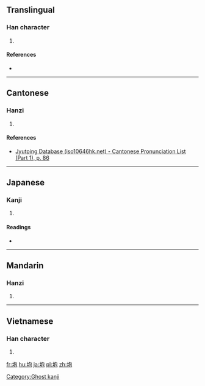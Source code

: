 ==Translingual==

===Han character===
{{Han char|rn=32|rad=土|as=05|sn=8|four=|canj=土心口山 (GPRU)|ids=⿰[[土]][[包]]}}

# {{defn|Han|sort=土05}}

====References====
* {{Han ref|kx=0227.271|hdz=10434.050|uh=5789|ud=22409}}

----

==Cantonese==

===Hanzi===
{{yue-hanzi|jyut=[[paau4]]|y=paau4}}

# {{defn|lang=yue|sort=土05}}

====References====
* [http://www.iso10646hk.net/jp/document/download.jsp Jyutping Database (iso10646hk.net) - Cantonese Pronunciation List (Part 1), p. 86]

----

==Japanese==

===Kanji===
{{ja-kanji|grade=|rs=土05}}

# {{defn|lang=ja|sort=土05}}

====Readings====
* {{ja-readings|on=[[ほう]] (hō)|kun=}}

----

==Mandarin==

===Hanzi===
{{cmn-hanzi|pin=[[páo]] ([[pao2]]), [[tóng]] ([[tong2]])|wg=p'ao<sup>2</sup>, t'ung<sup>2</sup>}}

# {{defn|lang=cmn|sort=土05}}

----

==Vietnamese==

===Han character===
{{vi-hantu|[[bàu]]|rs=土05}}

# {{defn|lang=vi|sort=土05}}

[[Category:Ghost kanji]]

[[fr:垉]]
[[hu:垉]]
[[ja:垉]]
[[pl:垉]]
[[zh:垉]]
